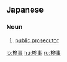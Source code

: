 ==Japanese==
{{ja-kanjitab|けん|じ|yomi=on}}
{{wikipedia|lang=ja}}

===Noun===
{{ja-noun|けんじ}}

# [[public prosecutor]]

[[lo:検事]]
[[hu:検事]]
[[ru:検事]]